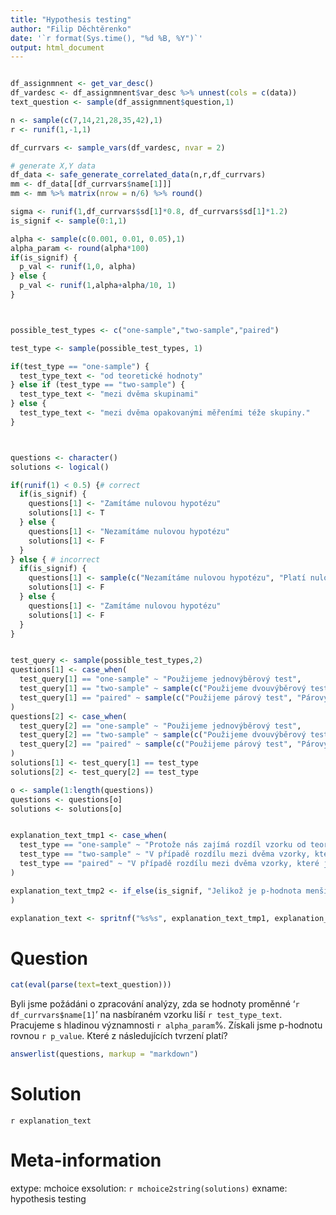 ```yaml
---
title: "Hypothesis testing"
author: "Filip Děchtěrenko"
date: '`r format(Sys.time(), "%d %B, %Y")`'
output: html_document
---
```


```r

```


```r

df_assignmnent <- get_var_desc()
df_vardesc <- df_assignmnent$var_desc %>% unnest(cols = c(data))
text_question <- sample(df_assignmnent$question,1)

n <- sample(c(7,14,21,28,35,42),1)
r <- runif(1,-1,1)

df_currvars <- sample_vars(df_vardesc, nvar = 2)

# generate X,Y data
df_data <- safe_generate_correlated_data(n,r,df_currvars)
mm <- df_data[[df_currvars$name[1]]] 
mm <- mm %>% matrix(nrow = n/6) %>% round()

sigma <- runif(1,df_currvars$sd[1]*0.8, df_currvars$sd[1]*1.2)
is_signif <- sample(0:1,1)

alpha <- sample(c(0.001, 0.01, 0.05),1)
alpha_param <- round(alpha*100)
if(is_signif) {
  p_val <- runif(1,0, alpha)
} else {
  p_val <- runif(1,alpha+alpha/10, 1)
}



possible_test_types <- c("one-sample","two-sample","paired")

test_type <- sample(possible_test_types, 1)

if(test_type == "one-sample") {
  test_type_text <- "od teoretické hodnoty"
} else if (test_type == "two-sample") {
  test_type_text <- "mezi dvěma skupinami"
} else {
  test_type_text <- "mezi dvěma opakovanými měřeními téže skupiny."
}



questions <- character()
solutions <- logical()

if(runif(1) < 0.5) {# correct 
  if(is_signif) {
    questions[1] <- "Zamítáme nulovou hypotézu"
    solutions[1] <- T
  } else {
    questions[1] <- "Nezamítáme nulovou hypotézu"
    solutions[1] <- F
  }
} else { # incorrect
  if(is_signif) {
    questions[1] <- sample(c("Nezamítáme nulovou hypotézu", "Platí nulová hypotéza", "Platí alternativní hypotéza"),1)
    solutions[1] <- F
  } else {
    questions[1] <- "Zamítáme nulovou hypotézu"
    solutions[1] <- F
  }
}


test_query <- sample(possible_test_types,2)
questions[1] <- case_when(
  test_query[1] == "one-sample" ~ "Použijeme jednovýběrový test",
  test_query[1] == "two-sample" ~ sample(c("Použijeme dvouvýběrový test", "Nepárový dvouvýběrový test", "Nepárový test s dvěma skupinami"),1),
  test_query[1] == "paired" ~ sample(c("Použijeme párový test", "Párový dvouvýběrový test", "Párový test s dvěma skupinami"),1)
)
questions[2] <- case_when(
  test_query[2] == "one-sample" ~ "Použijeme jednovýběrový test",
  test_query[2] == "two-sample" ~ sample(c("Použijeme dvouvýběrový test", "Nepárový dvouvýběrový test", "Nepárový test s dvěma skupinami"),1),
  test_query[2] == "paired" ~ sample(c("Použijeme párový test", "Párový dvouvýběrový test", "Párový test s dvěma skupinami"),1)
)
solutions[1] <- test_query[1] == test_type
solutions[2] <- test_query[2] == test_type

o <- sample(1:length(questions))
questions <- questions[o]
solutions <- solutions[o]


explanation_text_tmp1 <- case_when(
  test_type == "one-sample" ~ "Protože nás zajímá rozdíl vzorku od teoretické hodnoty, použijeme jednovýběrový test.",
  test_type == "two-sample" ~ "V případě rozdílu mezi dvěma vzorky, které jsou nezávislé, použijeme dvouvýběrový test.",
  test_type == "paired" ~ "V případě rozdílu mezi dvěma vzorky, které jsou závislé (třeba měření před a po intervenci), použijeme párový test."
)

explanation_text_tmp2 <- if_else(is_signif, "Jelikož je p-hodnota menší než hladina významnosti, můžeme zamítnou nulovou hypotézu ve prospěch alternativní.", "Jelikož je p-hodnota větší než hladina významnosti, nemůžeme zamítnou nulovou hypotézu ve prospěch alternativní. Pozor, neznamená to, že platí nulová hypotéza, pouze ji nemůžeme vyvrátit."
)

explanation_text <- spritnf("%s%s", explanation_text_tmp1, explanation_text_tmp2)
```



Question
========
```r
cat(eval(parse(text=text_question)))
```

Byli jsme požádáni o zpracování analýzy, zda se hodnoty proměnné '`r df_currvars$name[1]`' na nasbíraném vzorku liší `r test_type_text`. Pracujeme s hladinou významnosti `r alpha_param`%. Získali jsme p-hodnotu rovnou `r p_value`. Které z následujících tvrzení platí?


```r
answerlist(questions, markup = "markdown")
```

Solution
========

`r explanation_text`

Meta-information
================
extype: mchoice
exsolution: `r mchoice2string(solutions)`
exname: hypothesis testing
